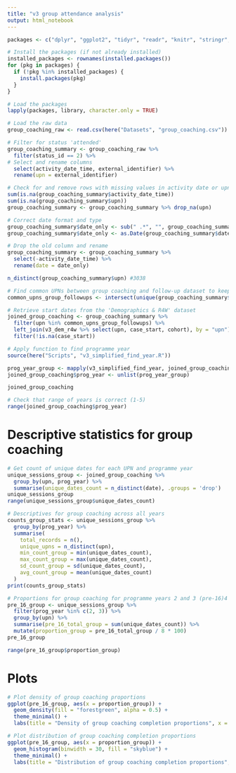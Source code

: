 ```yaml
---
title: "v3 group attendance analysis"
output: html_notebook
---
```



```r
packages <- c("dplyr", "ggplot2", "tidyr", "readr", "knitr", "stringr", "lubridate", "here")

# Install the packages (if not already installed)
installed_packages <- rownames(installed.packages())
for (pkg in packages) {
  if (!pkg %in% installed_packages) {
    install.packages(pkg)
  }
}

# Load the packages
lapply(packages, library, character.only = TRUE)
```

```r
# Load the raw data
group_coaching_raw <- read.csv(here("Datasets", "group_coaching.csv"))
```

```r
# Filter for status 'attended'
group_coaching_summary <- group_coaching_raw %>%
  filter(status_id == 2) %>%
# Select and rename columns
  select(activity_date_time, external_identifier) %>%
  rename(upn = external_identifier)
```

```r
# Check for and remove rows with missing values in activity date or upn
sum(is.na(group_coaching_summary$activity_date_time))
sum(is.na(group_coaching_summary$upn))
group_coaching_summary <- group_coaching_summary %>% drop_na(upn)
```

```r
# Correct date format and type
group_coaching_summary$date_only <- sub(" .*", "", group_coaching_summary$activity_date_time)
group_coaching_summary$date_only <- as.Date(group_coaching_summary$date_only, format = "%d/%m/%Y")

# Drop the old column and rename 
group_coaching_summary <- group_coaching_summary %>%
  select(-activity_date_time) %>%
  rename(date = date_only)

n_distinct(group_coaching_summary$upn) #3038
```

```r
# Find common UPNs between group coaching and follow-up dataset to keep only participants with a Y12-Q1 record
common_upns_group_followups <- intersect(unique(group_coaching_summary$upn), unique(filtered_v3_followups$upn))

# Retrieve start dates from the 'Demographics & R4W' dataset
joined_group_coaching <- group_coaching_summary %>%
  filter(upn %in% common_upns_group_followups) %>%
  left_join(v3_dem_r4w %>% select(upn, case_start, cohort), by = "upn") %>%
  filter(!is.na(case_start))

```

```r
# Apply function to find programme year
source(here("Scripts", "v3_simplified_find_year.R"))

prog_year_group <- mapply(v3_simplified_find_year, joined_group_coaching$date, joined_group_coaching$case_start, SIMPLIFY = FALSE)
joined_group_coaching$prog_year <- unlist(prog_year_group)

joined_group_coaching

# Check that range of years is correct (1-5)
range(joined_group_coaching$prog_year)
```

# Descriptive statistics for group coaching
```r
# Get count of unique dates for each UPN and programme year
unique_sessions_group <- joined_group_coaching %>%
  group_by(upn, prog_year) %>%
  summarise(unique_dates_count = n_distinct(date), .groups = 'drop')
unique_sessions_group
range(unique_sessions_group$unique_dates_count)

# Descriptives for group coaching across all years 
counts_group_stats <- unique_sessions_group %>%
  group_by(prog_year) %>%
  summarise(
    total_records = n(), 
    unique_upns = n_distinct(upn), 
    min_count_group = min(unique_dates_count),
    max_count_group = max(unique_dates_count),
    sd_count_group = sd(unique_dates_count),
    avg_count_group = mean(unique_dates_count)
  )
print(counts_group_stats)
```

```r
# Proportions for group coaching for programme years 2 and 3 (pre-16)4
pre_16_group <- unique_sessions_group %>%
  filter(prog_year %in% c(2, 3)) %>%
  group_by(upn) %>%
  summarise(pre_16_total_group = sum(unique_dates_count)) %>%
  mutate(proportion_group = pre_16_total_group / 8 * 100)
pre_16_group

range(pre_16_group$proportion_group)
```

# Plots
```r
# Plot density of group coaching proportions
ggplot(pre_16_group, aes(x = proportion_group)) +
  geom_density(fill = "forestgreen", alpha = 0.5) +
  theme_minimal() +
  labs(title = "Density of group coaching completion proportions", x = "Proportion met", y = "Density")
```
```r
# Plot distribution of group coaching completion proportions
ggplot(pre_16_group, aes(x = proportion_group)) +
  geom_histogram(binwidth = 30, fill = "skyblue") + 
  theme_minimal() +
  labs(title = "Distribution of group coaching completion proportions", x = "Proportion met", y = "Frequency (count)")
```